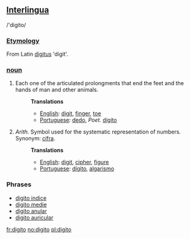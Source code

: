 ==[[Interlingua]]==
/'digito/
===[[Etymology]]===
From Latin [[digitus]] 'digit'.
===[[noun]]===
#Each one of the articulated prolongments that end the feet and the hands of man and other animals.
#:'''Translations'''
#:*[[English]]: [[digit]], [[finger]], [[toe]]
#:*[[Portuguese]]: [[dedo]], ''Poet.'' [[dígito]]
#''Arith.'' Symbol used for the systematic representation of numbers. Synonym: [[cifra]].
#:'''Translations'''
#:*[[English]]: [[digit]], [[cipher]], [[figure]]
#:*[[Portuguese]]: [[dígito]], [[algarismo]]
===Phrases===
*[[digito indice]]
*[[digito medie]]
*[[digito anular]]
*[[digito auricular]]

[[fr:digito]]
[[no:digito]]
[[pl:digito]]